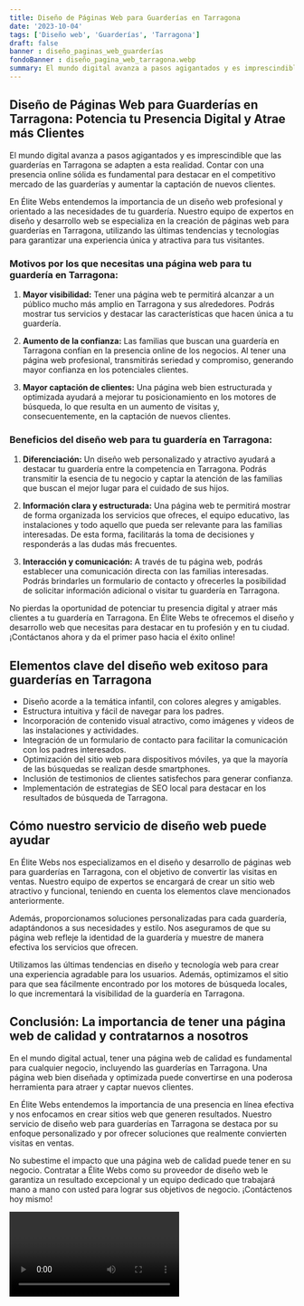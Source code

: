 ```yaml
---
title: Diseño de Páginas Web para Guarderías en Tarragona
date: '2023-10-04'
tags: ['Diseño web', 'Guarderías', 'Tarragona']
draft: false
banner : diseño_paginas_web_guarderías
fondoBanner : diseño_pagina_web_tarragona.webp
summary: El mundo digital avanza a pasos agigantados y es imprescindible que las guarderías en Tarragona se adapten a esta realidad. Contar con una presencia online sólida es fundamental para destacar en el competitivo mercado de las guarderías y aumentar la captación de nuevos clientes.
---
```


## Diseño de Páginas Web para Guarderías en Tarragona: Potencia tu Presencia Digital y Atrae más Clientes

El mundo digital avanza a pasos agigantados y es imprescindible que las guarderías en Tarragona se adapten a esta realidad. Contar con una presencia online sólida es fundamental para destacar en el competitivo mercado de las guarderías y aumentar la captación de nuevos clientes.

En Élite Webs entendemos la importancia de un diseño web profesional y orientado a las necesidades de tu guardería. Nuestro equipo de expertos en diseño y desarrollo web se especializa en la creación de páginas web para guarderías en Tarragona, utilizando las últimas tendencias y tecnologías para garantizar una experiencia única y atractiva para tus visitantes.

### Motivos por los que necesitas una página web para tu guardería en Tarragona:

1. **Mayor visibilidad:** Tener una página web te permitirá alcanzar a un público mucho más amplio en Tarragona y sus alrededores. Podrás mostrar tus servicios y destacar las características que hacen única a tu guardería.

2. **Aumento de la confianza:** Las familias que buscan una guardería en Tarragona confían en la presencia online de los negocios. Al tener una página web profesional, transmitirás seriedad y compromiso, generando mayor confianza en los potenciales clientes.

3. **Mayor captación de clientes:** Una página web bien estructurada y optimizada ayudará a mejorar tu posicionamiento en los motores de búsqueda, lo que resulta en un aumento de visitas y, consecuentemente, en la captación de nuevos clientes.

### Beneficios del diseño web para tu guardería en Tarragona:

1. **Diferenciación:** Un diseño web personalizado y atractivo ayudará a destacar tu guardería entre la competencia en Tarragona. Podrás transmitir la esencia de tu negocio y captar la atención de las familias que buscan el mejor lugar para el cuidado de sus hijos.

2. **Información clara y estructurada:** Una página web te permitirá mostrar de forma organizada los servicios que ofreces, el equipo educativo, las instalaciones y todo aquello que pueda ser relevante para las familias interesadas. De esta forma, facilitarás la toma de decisiones y responderás a las dudas más frecuentes.

3. **Interacción y comunicación:** A través de tu página web, podrás establecer una comunicación directa con las familias interesadas. Podrás brindarles un formulario de contacto y ofrecerles la posibilidad de solicitar información adicional o visitar tu guardería en Tarragona.

No pierdas la oportunidad de potenciar tu presencia digital y atraer más clientes a tu guardería en Tarragona. En Élite Webs te ofrecemos el diseño y desarrollo web que necesitas para destacar en tu profesión y en tu ciudad. ¡Contáctanos ahora y da el primer paso hacia el éxito online!

<GifSeo />

<Cta />

## Elementos clave del diseño web exitoso para guarderías en Tarragona

- Diseño acorde a la temática infantil, con colores alegres y amigables.
- Estructura intuitiva y fácil de navegar para los padres.
- Incorporación de contenido visual atractivo, como imágenes y videos de las instalaciones y actividades.
- Integración de un formulario de contacto para facilitar la comunicación con los padres interesados.
- Optimización del sitio web para dispositivos móviles, ya que la mayoría de las búsquedas se realizan desde smartphones.
- Inclusión de testimonios de clientes satisfechos para generar confianza.
- Implementación de estrategias de SEO local para destacar en los resultados de búsqueda de Tarragona.

## Cómo nuestro servicio de diseño web puede ayudar

En Élite Webs nos especializamos en el diseño y desarrollo de páginas web para guarderías en Tarragona, con el objetivo de convertir las visitas en ventas. Nuestro equipo de expertos se encargará de crear un sitio web atractivo y funcional, teniendo en cuenta los elementos clave mencionados anteriormente.

Además, proporcionamos soluciones personalizadas para cada guardería, adaptándonos a sus necesidades y estilo. Nos aseguramos de que su página web refleje la identidad de la guardería y muestre de manera efectiva los servicios que ofrecen.

Utilizamos las últimas tendencias en diseño y tecnología web para crear una experiencia agradable para los usuarios. Además, optimizamos el sitio para que sea fácilmente encontrado por los motores de búsqueda locales, lo que incrementará la visibilidad de la guardería en Tarragona.

## Conclusión: La importancia de tener una página web de calidad y contratarnos a nosotros

En el mundo digital actual, tener una página web de calidad es fundamental para cualquier negocio, incluyendo las guarderías en Tarragona. Una página web bien diseñada y optimizada puede convertirse en una poderosa herramienta para atraer y captar nuevos clientes.

En Élite Webs entendemos la importancia de una presencia en línea efectiva y nos enfocamos en crear sitios web que generen resultados. Nuestro servicio de diseño web para guarderías en Tarragona se destaca por su enfoque personalizado y por ofrecer soluciones que realmente convierten visitas en ventas.

No subestime el impacto que una página web de calidad puede tener en su negocio. Contratar a Élite Webs como su proveedor de diseño web le garantiza un resultado excepcional y un equipo dedicado que trabajará mano a mano con usted para lograr sus objetivos de negocio. ¡Contáctenos hoy mismo!

<Video />

<CtaBot job='Guarderías' city='Tarragona'/>

<Gmaps query='Tarragona+españa+maps' />